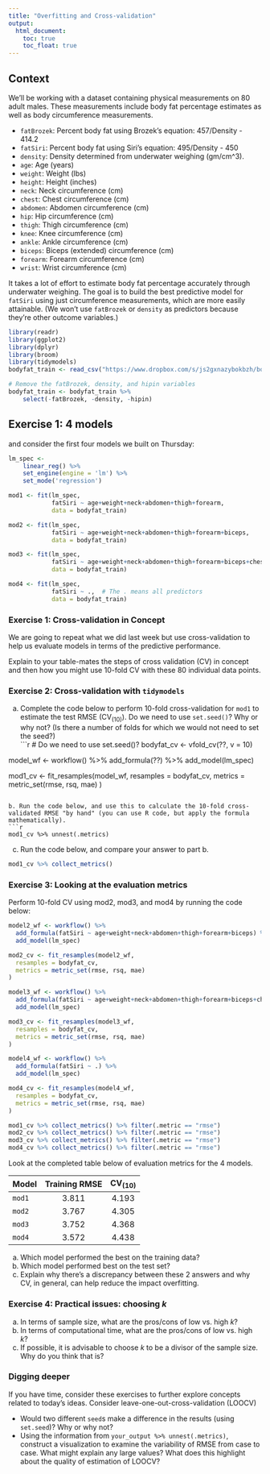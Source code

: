 ```yaml
---
title: "Overfitting and Cross-validation"
output: 
  html_document:
    toc: true
    toc_float: true
---
```


## Context

We'll be working with a dataset containing physical measurements on 80 adult males. These measurements include body fat percentage estimates as well as body circumference measurements.

- `fatBrozek`: Percent body fat using Brozek's equation: 457/Density - 414.2
- `fatSiri`: Percent body fat using Siri's equation: 495/Density - 450
- `density`: Density determined from underwater weighing (gm/cm^3).
- `age`: Age (years)
- `weight`: Weight (lbs)
- `height`: Height (inches)
- `neck`: Neck circumference (cm)
- `chest`: Chest circumference (cm)
- `abdomen`: Abdomen circumference (cm)
- `hip`: Hip circumference (cm)
- `thigh`: Thigh circumference (cm)
- `knee`: Knee circumference (cm)
- `ankle`: Ankle circumference (cm)
- `biceps`: Biceps (extended) circumference (cm)
- `forearm`: Forearm circumference (cm)
- `wrist`: Wrist circumference (cm)

It takes a lot of effort to estimate body fat percentage accurately through underwater weighing. The goal is to build the best predictive model for `fatSiri` using just circumference measurements, which are more easily attainable. (We won't use `fatBrozek` or `density` as predictors because they're other outcome variables.)

```r
library(readr)
library(ggplot2)
library(dplyr)
library(broom)
library(tidymodels)
bodyfat_train <- read_csv("https://www.dropbox.com/s/js2gxnazybokbzh/bodyfat_train.csv?dl=1")

# Remove the fatBrozek, density, and hipin variables
bodyfat_train <- bodyfat_train %>%
    select(-fatBrozek, -density, -hipin)
```

## Exercise 1: 4 models

and consider the first four models we built on Thursday:

```r
lm_spec <-
    linear_reg() %>% 
    set_engine(engine = 'lm') %>% 
    set_mode('regression')

mod1 <- fit(lm_spec,
            fatSiri ~ age+weight+neck+abdomen+thigh+forearm, 
            data = bodyfat_train)

mod2 <- fit(lm_spec,
            fatSiri ~ age+weight+neck+abdomen+thigh+forearm+biceps, 
            data = bodyfat_train)

mod3 <- fit(lm_spec,
            fatSiri ~ age+weight+neck+abdomen+thigh+forearm+biceps+chest+hip, 
            data = bodyfat_train)

mod4 <- fit(lm_spec,
            fatSiri ~ .,  # The . means all predictors
            data = bodyfat_train) 
```

### Exercise 1: Cross-validation in Concept {-}

We are going to repeat what we did last week but use cross-validation to help us evaluate models in terms of the predictive performance.

Explain to your table-mates the steps of cross validation (CV) in concept and then how you might use 10-fold CV with these 80 individual data points.


### Exercise 2: Cross-validation with `tidymodels` {-}

a. Complete the code below to perform 10-fold cross-validation for `mod1` to estimate the test RMSE ($\text{CV}_{(10)}$). Do we need to use `set.seed()`? Why or why not? (Is there a number of folds for which we would not need to set the seed?)    
    ```r
# Do we need to use set.seed()?
bodyfat_cv <- vfold_cv(??, v = 10)

model_wf <- workflow() %>%
  add_formula(??) %>%
  add_model(lm_spec)

mod1_cv <- fit_resamples(model_wf,
  resamples = bodyfat_cv, 
  metrics = metric_set(rmse, rsq, mae)
)
```

b. Run the code below, and use this to calculate the 10-fold cross-validated RMSE "by hand" (you can use R code, but apply the formula mathematically).
```r
mod1_cv %>% unnest(.metrics)
```


c. Run the code below, and compare your answer to part b.
```r
mod1_cv %>% collect_metrics()
```



### Exercise 3: Looking at the evaluation metrics {-}
Perform 10-fold CV using mod2, mod3, and mod4 by running the code below:

```r
model2_wf <- workflow() %>%
  add_formula(fatSiri ~ age+weight+neck+abdomen+thigh+forearm+biceps) %>%
  add_model(lm_spec)

mod2_cv <- fit_resamples(model2_wf,
  resamples = bodyfat_cv, 
  metrics = metric_set(rmse, rsq, mae)
)

model3_wf <- workflow() %>%
  add_formula(fatSiri ~ age+weight+neck+abdomen+thigh+forearm+biceps+chest+hip) %>%
  add_model(lm_spec)

mod3_cv <- fit_resamples(model3_wf,
  resamples = bodyfat_cv, 
  metrics = metric_set(rmse, rsq, mae)
)

model4_wf <- workflow() %>%
  add_formula(fatSiri ~ .) %>%
  add_model(lm_spec)

mod4_cv <- fit_resamples(model4_wf,
  resamples = bodyfat_cv, 
  metrics = metric_set(rmse, rsq, mae)
)

mod1_cv %>% collect_metrics() %>% filter(.metric == "rmse")
mod2_cv %>% collect_metrics() %>% filter(.metric == "rmse")
mod3_cv %>% collect_metrics() %>% filter(.metric == "rmse")
mod4_cv %>% collect_metrics() %>% filter(.metric == "rmse")


```

Look at the completed table below of evaluation metrics for the 4 models.

Model     Training RMSE   $\text{CV}_{(10)}$
-------- --------------- --------------------
`mod1`       3.811         4.193
`mod2`       3.767         4.305
`mod3`       3.752         4.368
`mod4`       3.572         4.438

a. Which model performed the best on the training data?
b. Which model performed best on the test set?
c. Explain why there's a discrepancy between these 2 answers and why CV, in general, can help reduce the impact overfitting.




### Exercise 4: Practical issues: choosing $k$ {-}

a. In terms of sample size, what are the pros/cons of low vs. high $k$?
b. In terms of computational time, what are the pros/cons of low vs. high $k$?
c. If possible, it is advisable to choose $k$ to be a divisor of the sample size. Why do you think that is?



### Digging deeper {-}

If you have time, consider these exercises to further explore concepts related to today's ideas. Consider leave-one-out-cross-validation (LOOCV)

- Would two different `seed`s make a difference in the results (using `set.seed`)? Why or why not?
- Using the information from `your_output %>% unnest(.metrics)`, construct a visualization to examine the variability of RMSE from case to case. What might explain any large values? What does this highlight about the quality of estimation of LOOCV?



